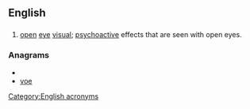 ==English==

==={{initialism}}===
{{infl|en|initialism}}

# [[open]] [[eye]] [[visual]]; [[psychoactive]] effects that are seen with open eyes.

===Anagrams===
* {{alphagram|eov}}
* [[voe#English|voe]]


[[Category:English acronyms]]
